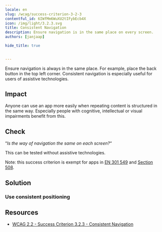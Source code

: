 ```yaml
---
locale: en
slug: /wcag/success-criterion-3-2-3
contentful_id: 6IWfMm6WuXU2tIFybEcb4X
icon: /img/light/3.2.3.svg
title: Consistent Navigation
description: Ensure navigation is in the same place on every screen.
authors: [janjaap]

hide_title: true

	
---
```


<Hero
  title="Consistent Navigation"
  icon="/img/light/3.2.3.svg"
  prefix="Success Criterion 3.2.3"
  suffix="Level AA"
/>

Ensure navigation is always in the same place. For example, place the back button in the top left corner. Consistent navigation is especially useful for users of assistive technologies.

## Impact

Anyone can use an app more easily when repeating content is structured in the same way. Especially people with cognitive, intellectual or visual impairments benefit from this.

## Check

“*Is the way of navigation the same on each screen?*“

This can be tested without assistive technologies.

Note: this success criterion is exempt for apps in [EN 301 549](/en/guidelines/en-301-549) and [Section 508](/en/guidelines/section-508).

## Solution

### Use consistent positioning

<CodeSample id="element-position" locale="en"/>

## Resources

- [WCAG 2.2 - Success Criterion 3.2.3 - Consistent Navigation](https://www.w3.org/TR/WCAG22/#consistent-navigation)